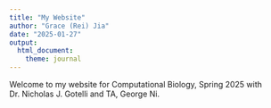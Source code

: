 ```yaml
---
title: "My Website"
author: "Grace (Rei) Jia"
date: "2025-01-27"
output: 
  html_document:
    theme: journal
---
```



Welcome to my website for Computational Biology, Spring 2025 with Dr. Nicholas J. Gotelli and TA, George Ni.
